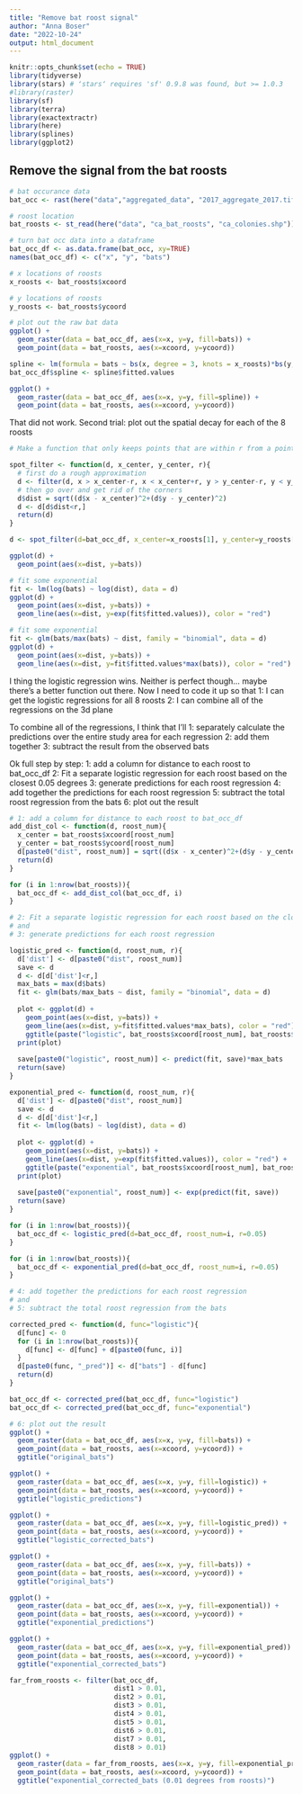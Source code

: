 ```yaml
---
title: "Remove bat roost signal"
author: "Anna Boser"
date: "2022-10-24"
output: html_document
---
```


```r
knitr::opts_chunk$set(echo = TRUE)
library(tidyverse)
library(stars) # ʻstarsʻ requires 'sf' 0.9.8 was found, but >= 1.0.3
#library(raster)
library(sf)
library(terra)
library(exactextractr)
library(here)
library(splines)
library(ggplot2)
```

## Remove the signal from the bat roosts


```r
# bat occurance data
bat_occ <- rast(here("data","aggregated_data", "2017_aggregate_2017.tif"))

# roost location
bat_roosts <- st_read(here("data", "ca_bat_roosts", "ca_colonies.shp")) %>% st_make_valid()
```

```r
# turn bat occ data into a dataframe
bat_occ_df <- as.data.frame(bat_occ, xy=TRUE)
names(bat_occ_df) <- c("x", "y", "bats")

# x locations of roosts
x_roosts <- bat_roosts$xcoord

# y locations of roosts
y_roosts <- bat_roosts$ycoord
```

```r
# plot out the raw bat data
ggplot() + 
  geom_raster(data = bat_occ_df, aes(x=x, y=y, fill=bats)) + 
  geom_point(data = bat_roosts, aes(x=xcoord, y=ycoord))
```


```r
spline <- lm(formula = bats ~ bs(x, degree = 3, knots = x_roosts)*bs(y, degree = 3, knots = y_roosts) , data = bat_occ_df)
bat_occ_df$spline <- spline$fitted.values
```

```r
ggplot() + 
  geom_raster(data = bat_occ_df, aes(x=x, y=y, fill=spline)) + 
  geom_point(data = bat_roosts, aes(x=xcoord, y=ycoord))
```

That did not work. Second trial: plot out the spatial decay for each of the 8 roosts

```r
# Make a function that only keeps points that are within r from a point

spot_filter <- function(d, x_center, y_center, r){
  # first do a rough approximation 
  d <- filter(d, x > x_center-r, x < x_center+r, y > y_center-r, y < y_center+r)
  # then go over and get rid of the corners
  d$dist = sqrt((d$x - x_center)^2+(d$y - y_center)^2)
  d <- d[d$dist<r,]
  return(d)
}

d <- spot_filter(d=bat_occ_df, x_center=x_roosts[1], y_center=y_roosts[1], r=0.05)
```

```r
ggplot(d) + 
  geom_point(aes(x=dist, y=bats))
```

```r
# fit some exponential
fit <- lm(log(bats) ~ log(dist), data = d)
ggplot(d) + 
  geom_point(aes(x=dist, y=bats)) + 
  geom_line(aes(x=dist, y=exp(fit$fitted.values)), color = "red")
```

```r
# fit some exponential
fit <- glm(bats/max(bats) ~ dist, family = "binomial", data = d)
ggplot(d) + 
  geom_point(aes(x=dist, y=bats)) + 
  geom_line(aes(x=dist, y=fit$fitted.values*max(bats)), color = "red")
```

I thing the logistic regression wins. Neither is perfect though... maybe there's a better function out there. Now I need to code it up so that
1: I can get the logistic regressions for all 8 roosts
2: I can combine all of the regressions on the 3d plane

To combine all of the regressions, I think that I'll 
1: separately calculate the predictions over the entire study area for each regression
2: add them together
3: subtract the result from the observed bats

Ok full step by step: 
1: add a column for distance to each roost to bat_occ_df
2: Fit a separate logistic regression for each roost based on the closest 0.05 degrees
3: generate predictions for each roost regression
4: add together the predictions for each roost regression
5: subtract the total roost regression from the bats
6: plot out the result

```r
# 1: add a column for distance to each roost to bat_occ_df
add_dist_col <- function(d, roost_num){
  x_center = bat_roosts$xcoord[roost_num]
  y_center = bat_roosts$ycoord[roost_num]
  d[paste0("dist", roost_num)] = sqrt((d$x - x_center)^2+(d$y - y_center)^2)
  return(d)
}

for (i in 1:nrow(bat_roosts)){
  bat_occ_df <- add_dist_col(bat_occ_df, i)
}
```

```r
# 2: Fit a separate logistic regression for each roost based on the closest 0.05 degrees
# and
# 3: generate predictions for each roost regression

logistic_pred <- function(d, roost_num, r){
  d['dist'] <- d[paste0("dist", roost_num)]
  save <- d
  d <- d[d['dist']<r,]
  max_bats = max(d$bats)
  fit <- glm(bats/max_bats ~ dist, family = "binomial", data = d)
  
  plot <- ggplot(d) + 
    geom_point(aes(x=dist, y=bats)) + 
    geom_line(aes(x=dist, y=fit$fitted.values*max_bats), color = "red") + 
    ggtitle(paste("logistic", bat_roosts$xcoord[roost_num], bat_roosts$ycoord[roost_num]))
  print(plot)
  
  save[paste0("logistic", roost_num)] <- predict(fit, save)*max_bats
  return(save)
}

exponential_pred <- function(d, roost_num, r){
  d['dist'] <- d[paste0("dist", roost_num)]
  save <- d
  d <- d[d['dist']<r,]
  fit <- lm(log(bats) ~ log(dist), data = d)
  
  plot <- ggplot(d) + 
    geom_point(aes(x=dist, y=bats)) + 
    geom_line(aes(x=dist, y=exp(fit$fitted.values)), color = "red") + 
    ggtitle(paste("exponential", bat_roosts$xcoord[roost_num], bat_roosts$ycoord[roost_num]))
  print(plot)
  
  save[paste0("exponential", roost_num)] <- exp(predict(fit, save))
  return(save)
}
```

```r
for (i in 1:nrow(bat_roosts)){
  bat_occ_df <- logistic_pred(d=bat_occ_df, roost_num=i, r=0.05)
}
```

```r
for (i in 1:nrow(bat_roosts)){
  bat_occ_df <- exponential_pred(d=bat_occ_df, roost_num=i, r=0.05)
}
```

```r
# 4: add together the predictions for each roost regression
# and 
# 5: subtract the total roost regression from the bats

corrected_pred <- function(d, func="logistic"){
  d[func] <- 0
  for (i in 1:nrow(bat_roosts)){
    d[func] <- d[func] + d[paste0(func, i)]
  }
  d[paste0(func, "_pred")] <- d["bats"] - d[func]
  return(d)
}

bat_occ_df <- corrected_pred(bat_occ_df, func="logistic")
bat_occ_df <- corrected_pred(bat_occ_df, func="exponential")
```

```r
# 6: plot out the result
ggplot() + 
  geom_raster(data = bat_occ_df, aes(x=x, y=y, fill=bats)) + 
  geom_point(data = bat_roosts, aes(x=xcoord, y=ycoord)) + 
  ggtitle("original_bats")

ggplot() + 
  geom_raster(data = bat_occ_df, aes(x=x, y=y, fill=logistic)) + 
  geom_point(data = bat_roosts, aes(x=xcoord, y=ycoord)) + 
  ggtitle("logistic_predictions")

ggplot() + 
  geom_raster(data = bat_occ_df, aes(x=x, y=y, fill=logistic_pred)) + 
  geom_point(data = bat_roosts, aes(x=xcoord, y=ycoord)) + 
  ggtitle("logistic_corrected_bats")
```

```r
ggplot() + 
  geom_raster(data = bat_occ_df, aes(x=x, y=y, fill=bats)) + 
  geom_point(data = bat_roosts, aes(x=xcoord, y=ycoord)) + 
  ggtitle("original_bats")

ggplot() + 
  geom_raster(data = bat_occ_df, aes(x=x, y=y, fill=exponential)) + 
  geom_point(data = bat_roosts, aes(x=xcoord, y=ycoord)) + 
  ggtitle("exponential_predictions")

ggplot() + 
  geom_raster(data = bat_occ_df, aes(x=x, y=y, fill=exponential_pred)) + 
  geom_point(data = bat_roosts, aes(x=xcoord, y=ycoord)) + 
  ggtitle("exponential_corrected_bats")

far_from_roosts <- filter(bat_occ_df, 
                          dist1 > 0.01, 
                          dist2 > 0.01, 
                          dist3 > 0.01,
                          dist4 > 0.01,
                          dist5 > 0.01,
                          dist6 > 0.01,
                          dist7 > 0.01,
                          dist8 > 0.01)
ggplot() + 
  geom_raster(data = far_from_roosts, aes(x=x, y=y, fill=exponential_pred)) + 
  geom_point(data = bat_roosts, aes(x=xcoord, y=ycoord)) + 
  ggtitle("exponential_corrected_bats (0.01 degrees from roosts)")
```


